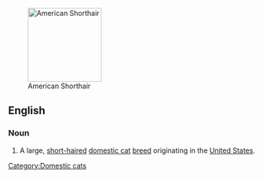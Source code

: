 [[Image:American Shorthair.jpg|thumb|right|150px|American Shorthair]]
==English==

===Noun===
{{en-noun|sg=[[American]] [[shorthair|Shorthair]]}}

# A large, [[short-haired]] [[domestic cat]] [[breed]] originating in the [[United States]].

{{wikipedia|American Shorthair}}
{{commonscat|American Shorthair}}

[[Category:Domestic cats]]